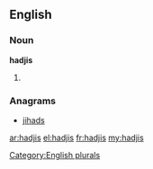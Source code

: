 ==English==

===Noun===
'''hadjis'''

# {{plural of|[[hadji]]}}

===Anagrams===
* [[jihads#English|jihads]]

[[Category:English plurals]]

[[ar:hadjis]]
[[el:hadjis]]
[[fr:hadjis]]
[[my:hadjis]]